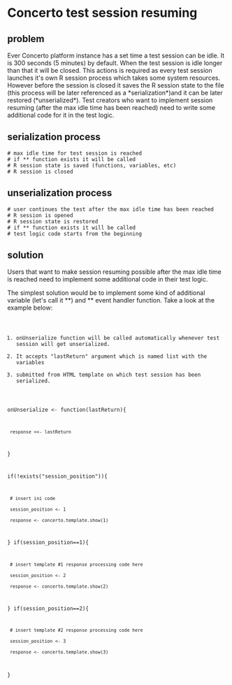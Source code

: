 =Concerto test session resuming=

==problem==

Ever Concerto platform instance has a set time a test session can be idle. It is 300 seconds (5 minutes) by default. When the test session is idle longer than that it will be closed. This actions is required as every test session launches it's own R session process which takes some system resources. However before the session is closed it saves the R session state to the file (this process will be later referenced as a *serialization*)and it can be later restored (*unserialized*). Test creators who want to implement session resuming (after the max idle time has been reached) need to write some additional code for it in the test logic.

==serialization process==

 # max idle time for test session is reached
 # if *{{{onSerialize}}}* function exists it will be called
 # R session state is saved (functions, variables, etc)
 # R session is closed

==unserialization process==

 # user continues the test after the max idle time has been reached
 # R session is opened 
 # R session state is restored
 # if *{{{onUnserialize}}}* function exists it will be called
 # test logic code starts from the beginning 

==solution==

Users that want to make session resuming possible after the max idle time is reached need to implement some additional code in their test logic.

The simplest solution would be to implement some kind of additional variable (let's call it *{{{session_position}}}*) and *{{{onUnserialize}}}* event handler function. Take a look at the example below:

<code language="r">
# onUnserialize function will be called automatically whenever test session will get unserialized. 
# It accepts "lastReturn" argument which is named list with the variables
# submitted from HTML template on which test session has been serialized.
onUnserialize <- function(lastReturn){
  response <<- lastReturn
}

if(!exists("session_position")){
  # insert ini code
  session_position <- 1
  response <- concerto.template.show(1)
}
if(session_position==1){
  # insert template #1 response processing code here
  session_position <- 2
  response <- concerto.template.show(2)
}
if(session_position==2){
  # insert template #2 response processing code here
  session_position <- 3
  response <- concerto.template.show(3)
}
</code>